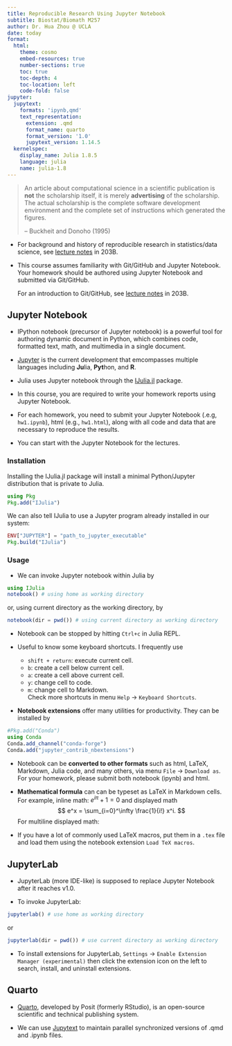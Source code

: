 ```yaml
---
title: Reproducible Research Using Jupyter Notebook
subtitle: Biostat/Biomath M257
author: Dr. Hua Zhou @ UCLA
date: today
format:
  html:
    theme: cosmo
    embed-resources: true
    number-sections: true
    toc: true
    toc-depth: 4
    toc-location: left
    code-fold: false
jupyter:
  jupytext:
    formats: 'ipynb,qmd'
    text_representation:
      extension: .qmd
      format_name: quarto
      format_version: '1.0'
      jupytext_version: 1.14.5
  kernelspec:
    display_name: Julia 1.8.5
    language: julia
    name: julia-1.8
---
```


> An article about computational science in a scientific publication is **not** the scholarship itself, it is merely **advertising** of the scholarship. The actual scholarship is the complete software development environment and the complete set of instructions which generated the figures.
> 
> -- Buckheit and Donoho (1995)

* For background and history of reproducible research in statistics/data science, see [lecture notes](https://ucla-biostat-203b.github.io/2023winter/slides/03-repres/repres.html) in 203B.

* This course assumes familiarity with Git/GitHub and Jupyter Notebook. Your homework should be authored using Jupyter Notebook and submitted via Git/GitHub.

    For an introduction to Git/GitHub, see [lecture notes](https://ucla-biostat-203b.github.io/2023winter/slides/04-git/git.html) in 203B.

## Jupyter Notebook

* IPython notebook (precursor of Jupyter notebook) is a powerful tool for authoring dynamic document in Python, which combines code, formatted text, math, and multimedia in a single document.  

* [Jupyter](http://jupyter.org) is the current development that emcompasses multiple languages including **Ju**lia, **Pyt**hon, and **R**. 

* Julia uses Jupyter notebook through the [IJulia.jl](https://github.com/JuliaLang/IJulia.jl) package.

* In this course, you are required to write your homework reports using Jupyter Notebook.

* For each homework, you need to submit your Jupyter Notebook (.e.g, `hw1.ipynb`), html (e.g., `hw1.html`), along with all code and data that are necessary to reproduce the results.

* You can start with the Jupyter Notebook for the lectures.  

### Installation

Installing the IJulia.jl package will install a minimal Python/Jupyter distribution that is private to Julia.
```julia
using Pkg
Pkg.add("IJulia")
```
We can also tell IJulia to use a Jupyter program already installed in our system:
```julia
ENV["JUPYTER"] = "path_to_jupyter_executable"
Pkg.build("IJulia")
```

### Usage

* We can invoke Jupyter notebook within Julia by
```julia
using IJulia
notebook() # using home as working directory 
```
or, using current directory as the working directory, by
```julia
notebook(dir = pwd()) # using current directory as working directory 
```

* Notebook can be stopped by hitting `Ctrl+c` in Julia REPL.

* Useful to know some keyboard shortcuts. I frequently use
    * `shift + return`: execute current cell. 
    * `b`: create a cell below current cell.
    * `a`: create a cell above current cell.  
    * `y`: change cell to code.  
    * `m`: change cell to Markdown.  
    Check more shortcuts in menu `Help` -> `Keyboard Shortcuts`.

* **Notebook extensions** offer many utilities for productivity. They can be installed by
```julia
#Pkg.add("Conda")
using Conda
Conda.add_channel("conda-forge")
Conda.add("jupyter_contrib_nbextensions")
```

* Notebook can be **converted to other formats** such as html, LaTeX, Markdown, Julia code, and many others, via menu `File` -> `Download as`. For your homework, please submit both notebook (ipynb) and html.

* **Mathematical formula** can can be typeset as LaTeX in Markdown cells. For example, inline math: $e^{i \pi} + 1 = 0$ and displayed math
$$
    e^x = \sum_{i=0}^\infty \frac{1}{i!} x^i.
$$
For multiline displayed math:
\begin{eqnarray*}
    e^x &=& \sum_{i=0}^\infty \frac{1}{i!} x^i \\
    &\approx& 1 + x + \frac{x^2}{2}.
\end{eqnarray*}

* If you have a lot of commonly used LaTeX macros, put them in a `.tex` file and load them using the notebook extension `Load TeX macros`. 

## JupyterLab

- JupyterLab (more IDE-like) is supposed to replace Jupyter Notebook after it reaches v1.0.

- To invoke JupyterLab:
```julia
jupyterlab() # use home as working directory
```
or
```julia
jupyterlab(dir = pwd()) # use current directory as working directory
```

- To install extensions for JupyterLab, `Settings` -> `Enable Extension Manager (experimental)` then click the extension icon on the left to search, install, and uninstall extensions.

## Quarto

* [Quarto](https://quarto.org/), developed by Posit (formerly RStudio), is an open-source scientific and technical publishing system.

* We can use [Jupytext](https://jupytext.readthedocs.io/en/latest/) to maintain parallel synchronized versions of .qmd and .ipynb files. 
